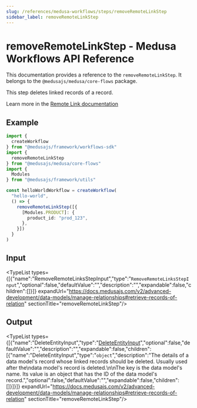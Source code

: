```yaml
---
slug: /references/medusa-workflows/steps/removeRemoteLinkStep
sidebar_label: removeRemoteLinkStep
---
```



# removeRemoteLinkStep - Medusa Workflows API Reference

This documentation provides a reference to the `removeRemoteLinkStep`. It belongs to the `@medusajs/medusa/core-flows` package.

This step deletes linked records of a record.

Learn more in the [Remote Link documentation](https://docs.medusajs.com/advanced-development/modules/remote-link#cascade-delete-linked-records)

## Example

```ts
import {
  createWorkflow
} from "@medusajs/framework/workflows-sdk"
import {
  removeRemoteLinkStep
} from "@medusajs/medusa/core-flows"
import {
  Modules
} from "@medusajs/framework/utils"

const helloWorldWorkflow = createWorkflow(
  "hello-world",
  () => {
    removeRemoteLinkStep([{
      [Modules.PRODUCT]: {
        product_id: "prod_123",
      },
    }])
  }
)
```

## Input

<TypeList types={[{"name":"RemoveRemoteLinksStepInput","type":"`RemoveRemoteLinksStepInput`","optional":false,"defaultValue":"","description":"","expandable":false,"children":[]}]} expandUrl="https://docs.medusajs.com/v2/advanced-development/data-models/manage-relationships#retrieve-records-of-relation" sectionTitle="removeRemoteLinkStep"/>

## Output

<TypeList types={[{"name":"DeleteEntityInput","type":"[DeleteEntityInput](../../../../../modules_sdk/types/modules_sdk.DeleteEntityInput/page.mdx)","optional":false,"defaultValue":"","description":"","expandable":false,"children":[{"name":"DeleteEntityInput","type":"`object`","description":"The details of a data model's record whose linked records should be deleted. Usually used after the\ndata model's record is deleted.\n\nThe key is the data model's name. Its value is an object that has the ID of the data model's record.","optional":false,"defaultValue":"","expandable":false,"children":[]}]}]} expandUrl="https://docs.medusajs.com/v2/advanced-development/data-models/manage-relationships#retrieve-records-of-relation" sectionTitle="removeRemoteLinkStep"/>
